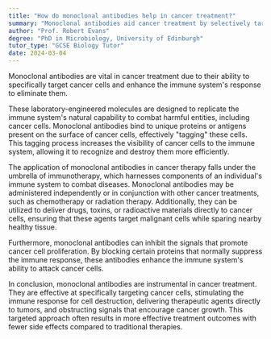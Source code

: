 ```yaml
---
title: "How do monoclonal antibodies help in cancer treatment?"
summary: "Monoclonal antibodies aid cancer treatment by selectively targeting cancer cells and enhancing the immune system's ability to eliminate them."
author: "Prof. Robert Evans"
degree: "PhD in Microbiology, University of Edinburgh"
tutor_type: "GCSE Biology Tutor"
date: 2024-03-04
---
```


Monoclonal antibodies are vital in cancer treatment due to their ability to specifically target cancer cells and enhance the immune system's response to eliminate them.

These laboratory-engineered molecules are designed to replicate the immune system's natural capability to combat harmful entities, including cancer cells. Monoclonal antibodies bind to unique proteins or antigens present on the surface of cancer cells, effectively "tagging" these cells. This tagging process increases the visibility of cancer cells to the immune system, allowing it to recognize and destroy them more efficiently.

The application of monoclonal antibodies in cancer therapy falls under the umbrella of immunotherapy, which harnesses components of an individual's immune system to combat diseases. Monoclonal antibodies may be administered independently or in conjunction with other cancer treatments, such as chemotherapy or radiation therapy. Additionally, they can be utilized to deliver drugs, toxins, or radioactive materials directly to cancer cells, ensuring that these agents target malignant cells while sparing nearby healthy tissue.

Furthermore, monoclonal antibodies can inhibit the signals that promote cancer cell proliferation. By blocking certain proteins that normally suppress the immune response, these antibodies enhance the immune system's ability to attack cancer cells.

In conclusion, monoclonal antibodies are instrumental in cancer treatment. They are effective at specifically targeting cancer cells, stimulating the immune response for cell destruction, delivering therapeutic agents directly to tumors, and obstructing signals that encourage cancer growth. This targeted approach often results in more effective treatment outcomes with fewer side effects compared to traditional therapies.
    
